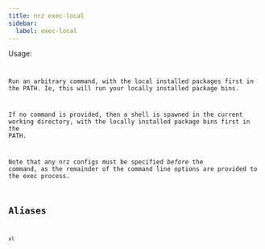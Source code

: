 ```yaml
---
title: nrz exec-local
sidebar:
  label: exec-local
---
```



Usage:

<Code
  code="$ nrz exec-local [command]"
  title="Terminal"
  lang="bash"
/>

Run an arbitrary command, with the local installed packages first in
the PATH. Ie, this will run your locally installed package bins.

If no command is provided, then a shell is spawned in the current
working directory, with the locally installed package bins first in
the PATH.

Note that any nrz configs must be specified _before_ the command, as
the remainder of the command line options are provided to the exec
process.

## Aliases

```
xl
```
